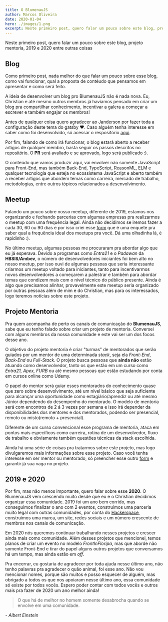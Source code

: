 ```yaml
---
title: O BlumenauJS
author: Marcos Oliveira
date: 2020-01-04
hero: ./images/1.png
excerpt: Neste primeiro post, quero falar um pouco sobre este blog, projeto mentoria, 2019 e 2020 entre outras coisas
---
```


Neste primeiro post, quero falar um pouco sobre este blog, projeto mentoria, 2019 e 2020 entre outras coisas

## Blog


Como primeiro post, nada melhor do que falar um pouco sobre esse blog, como vai funcionar, qual a proposta 
de contéudo que pensamos em apresentar e como será feito.

A ideia de desenvolver um blog pro BlumenauJS não é nada nova. Eu, Christian e até mesmo outros membros já
havíamos pensado em criar um blog pra compartilhar conhecimento, incentivar a galera a começar a escrever
e também engajar os membros!

Antes de qualquer coisa quero agradecer ao Janderson por fazer toda a configuração deste tema do gatsby ❤️.
Caso alguém tenha interesse em saber como foi desenvolvido, só acessar o respositório [aqui](https://github.com/blumenaujs/blog). 

Por fim, falando de como irá funcionar, o blog estará aberto a receber artigos de qualquer membro,
basta seguir os passos descritos no [repositório](https://github.com/blumenaujs/README.md).
O **PR** será avaliado e se aprovado, logo será publicado :).

O conteúdo que vamos produzir aqui, vai envolver não somente JavaScript para Front-End,
mas também Back-End, TypeScript, ReasonML, ELM e qualquer tecnologia que esteja no
ecossistema JavaScript e aberto também a receber artigos que abordem temas como carreira, mercado de trabalho,
metodologias, entre outros tópicos relacionados a desenvolvimento. 

## Meetup

Falando um pouco sobre nosso meetup, diferente de 2019, estamos nos organizando e fechando parcerias
com algumas empresas pra realizarmos o meetup com uma frequência legal. Ainda não decidimos se iremos fazer a cada
30, 60 ou 90 dias e por isso criei esse [form](https://forms.gle/L9HFjm5LyFSoZJUd9) que é uma enquete pra saber qual a frequência ideal
dos meetups pra você. Dá uma olhadinha lá, é rapidinho :).

No último meetup, algumas pessoas me procuraram pra abordar algo que eu já esperava. Devido a programas como
_Entra21_ e o _Padawan_ da **HBSIS/Ambev**, o número de desenvolvedores iniciantes foi bem alto no nosso meetup, 
por isso ouvi de algumas pessoas que seria interessante criarmos um meetup voltado para iniciantes, tanto para incentivarmos
novos desenvolvedores a começarem a palestrar e também para abordar temas que condizem mais com o nível técnico do público presente.
Ainda é algo que precisamos alinhar, provavelmente este meetup seria organizado por outras pessoas além de mim e do Christian, 
mas para os interessados, logo teremos notícias sobre este projeto.

## Projeto Mentoria

Pra quem acompanha de perto os canais de comunicação do **BlumenauJS**, sabe que eu tenho falado sobre
criar um projeto de mentoria. Conversei com alguns membros da nossa comunidade e este vai ser um dos 
focos desse ano. 

O objetivo do projeto mentoria é criar "turmas" de mentorados que serão guiados por um mentor
de uma determinada _stack_, seja ela _Front-End_, _Back-End_ ou _Full-Stack_. O projeto busca pessoas que **ainda não** estão
atuando como desenvolvedor, tanto os que estão em um curso como _Entra21, Apex, FURB_ ou até mesmo pessoas que estão estudando
por conta em cursos online como Udemy. 

O papel do mentor será guiar esses mentorados do conhecimento quase que zero sobre desenvolvimento,
até um nível básico que seja suficiente para alcançar uma oportunidade como estagiário/aprendiz ou até mesmo Júnior dependendo do
desempenho do mentorado. O modelo de mentoria será com encontros de 2 á 3 vezes por semana e isso irá depender da disponibilidades dos
mentores e dos mentorados, podendo ser presencial, remoto ou misto(remoto + presencial). 

Diferente de um curso convencional
esse programa de mentoria, ataca em pontos mais especificos como carreira, rotina de um desenvolvedor, fluxo de trabalho e obviamente também
questões técnicas da stack escolhida.

Ainda há uma série de coisas pra tratarmos sobre este projeto, mas logo divulgaremos mais informações sobre esse projeto. Caso você tenha interesse
em ser mentor ou mentorado, só preencher esse outro [form](https://docs.google.com/forms/d/1NSLSqPu4GGdSiT-1-GFVqZ3I0ByhZXboyqTzoD0gc5M/edit#response=ACYDBNgdV0a2o8HeAUScQQr9BkdQ-6V-I893K8IAygrc1Xbi0DxaLLMd4Q1YNXNLgYRKnSw) e garantir
já sua vaga no projeto.

## 2019 e 2020

Por fim, mas não menos importante, quero falar sobre esse **2020**. O BlumenauJS vem crescendo muito desde que eu e o Christian decidimos 
organizar essa comunidade. 2019 foi um ano bem corrido, mas conseguimos finalizar o ano com 2 eventos, construimos uma parceria muito legal
com outras comunidades, por conta do [Hackerspace](https://www.hackerspaceblumenau.org/), construimos uma marca, um site, redes sociais 
e um número crescente de membros nos canais de comunicação. 

Em 2020 nós queremos continuar trabalhando nesses projetos e crescer ainda mais
como comunidade. Além desses projetos que mencionei, temos planos de criar um evento no modelo _FrontInFloripa_, mas que aborde não somente Front-End e tirar do papel
alguns outros projetos que conversamos há um tempo, mas ainda estão em _off_.

Pra encerrar, eu gostaria de agradecer por toda ajuda nesse último ano, não tenho palavras pra agradecer o quão animal, foi esse ano. Não
vou mencionar nomes, porque são muitos e posso esquecer de alguém, mas obrigado a todos os que nos apoiaram nesse último ano, essa comunidade
só existe por todos vocês. Espero poder contar com todos vocês e outros mais pra fazer de 2020 um ano melhor ainda!


> O que há de melhor no homem somente desabrocha quando se envolve em uma comunidade.

_- Albert Einstein_
